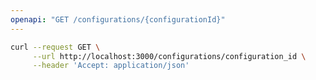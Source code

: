 ```yaml
---
openapi: "GET /configurations/{configurationId}"
---
```


<RequestExample>

```bash Example Request
curl --request GET \
     --url http://localhost:3000/configurations/configuration_id \
     --header 'Accept: application/json'
```

</RequestExample>
